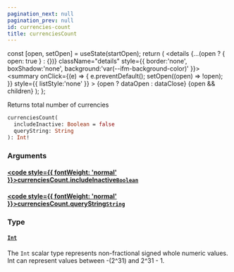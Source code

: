 ```yaml
---
pagination_next: null
pagination_prev: null
id: currencies-count
title: currenciesCount
---
```









  const [open, setOpen] = useState(startOpen);
  return (
    <details {...(open ? { open: true } : {})} className="details" style={{ border:'none', boxShadow:'none', background:'var(--ifm-background-color)' }}>
      <summary
        onClick={(e) => {
          e.preventDefault();
          setOpen((open) => !open);
        }}
        style={{ listStyle:'none' }}
      >
      {open ? dataOpen : dataClose}
      </summary>
      {open && children}
    </details>
  );
};








Returns total number of currencies


```graphql
currenciesCount(
  includeInactive: Boolean = false
  queryString: String
): Int!
```




### Arguments

#### [<code style={{ fontWeight: 'normal' }}>currenciesCount.<b>includeInactive</b></code>](#)<Bullet />[`Boolean`](/types/scalars/boolean.mdx) <Badge class="badge badge--secondary" text="scalar"/> 



#### [<code style={{ fontWeight: 'normal' }}>currenciesCount.<b>queryString</b></code>](#)<Bullet />[`String`](/types/scalars/string.mdx) <Badge class="badge badge--secondary" text="scalar"/> 



### Type

#### [`Int`](/types/scalars/int.mdx) <Badge class="badge badge--secondary" text="scalar"/> 
The `Int` scalar type represents non-fractional signed whole numeric values. Int can represent values between -(2^31) and 2^31 - 1.






